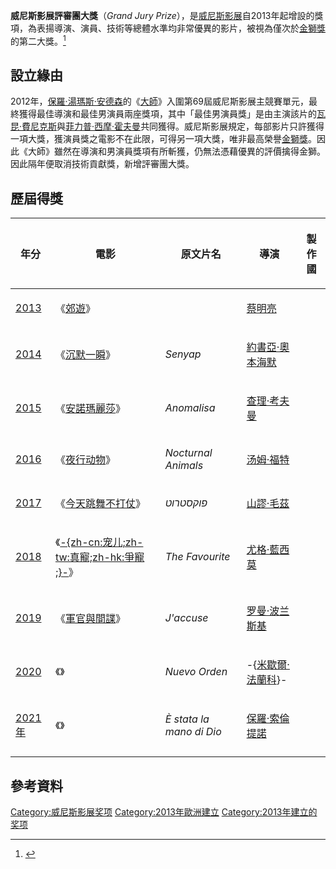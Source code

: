{{NoteTA
|G1=Movie
}}
'''威尼斯影展評審團大獎'''（''Grand Jury Prize''），是[[威尼斯影展|威尼斯影展]]自2013年起增設的獎項，為表揚導演、演員、技術等總體水準均非常優異的影片，被視為僅次於[[金獅獎|金獅獎]]的第二大獎。<ref>{{cite news|author=何小沁編譯|title=威尼斯新增“评委会大奖” 主竞赛单元固定20部|url=http://ent.163.com/13/0206/08/8N12BQ8Q000300B1.html|accessdate=2013-09-09|newspaper=網易娛樂|date=2013-02-06|archive-url=https://web.archive.org/web/20131103230607/http://ent.163.com/13/0206/08/8N12BQ8Q000300B1.html|archive-date=2013-11-03|dead-url=yes}}</ref> 

== 設立緣由 ==
2012年，[[保羅·湯瑪斯·安德森|保羅·湯瑪斯·安德森]]的《[[大师_(电影)|大師]]》入圍第69屆威尼斯影展主競賽單元，最終獲得最佳導演和最佳男演員兩座獎項，其中「最佳男演員獎」是由主演該片的[[瓦昆·費尼克斯|瓦昆·費尼克斯]]與[[菲臘·西摩·荷夫曼|菲力普·西摩·霍夫曼]]共同獲得。威尼斯影展規定，每部影片只許獲得一項大獎，獲演員獎之電影不在此限，可得另一項大獎，唯非最高榮譽[[金獅獎|金獅獎]]。因此《大師》雖然在導演和男演員獎項有所斬獲，仍無法憑藉優異的評價擒得金獅。因此隔年便取消技術貢獻獎，新增評審團大獎。

== 歷屆得獎 ==
{|class="wikitable"
!年分!!電影!!原文片名!!導演!!製作國
|-
| [[第70屆威尼斯影展|2013]] || colspan=2 |《[[郊遊_(電影)|郊遊]]》 || [[蔡明亮|蔡明亮]] || {{TWN}}<br>{{FRA}}
|-
| [[第71屆威尼斯影展|2014]] || 《[[沈默之像|沉默一瞬]]》 || ''Senyap'' || [[約書亞·奧本海默|約書亞·奧本海默]] || {{DEN}}<br>{{IDN}}
|-
| [[第72屆威尼斯影展|2015]] || 《[[安諾瑪麗莎|安諾瑪麗莎]]》 || ''Anomalisa'' || [[查理·考夫曼|查理·考夫曼]]<br>{{en-link|杜克·強森|Duke Johnson}} || {{USA}}
|-
| [[第73屆威尼斯影展|2016]] || 《[[夜行动物_(电影)|夜行动物]]》 || ''Nocturnal Animals'' || [[汤姆·福特|汤姆·福特]] || {{USA}}
|-
| [[第74屆威尼斯影展|2017]] || 《[[狐步舞_(電影)|今天跳舞不打仗]]》 || ''פוקסטרוט'' || [[山謬·毛茲|山謬·毛茲]] || {{ISR}}
|-
| [[第75屆威尼斯影展|2018]] || 《[[真寵|-{zh-cn:宠儿;zh-tw:真寵;zh-hk:爭寵 ;}-]]》 || ''The Favourite'' || [[尤格·藍西莫|尤格·藍西莫]] || {{IRE}}<br>{{UK}}
|-
| [[第76屆威尼斯影展|2019]] || 《[[我控诉_(电影)|軍官與間諜]]》 || ''J'accuse'' || [[罗曼·波兰斯基|罗曼·波兰斯基]] || {{IT}}<br>{{FRA}}
|-
| [[第77屆威尼斯影展|2020]] || 《{{tsl|en|New Order (film)|美麗新秩序}}》 || ''Nuevo Orden'' || -{[[米歇爾·法蘭科|米歇爾·法蘭科]]}- || {{MEX}}
|-
| [[第78屆威尼斯影展|2021年]] || 《{{link-en|上帝之手 (電影)|The Hand of God (film)|上帝之手}}》 || ''È stata la mano di Dio'' || [[保羅·索倫提諾|保羅·索倫提諾]] || {{ITA}}
|-
|}

== 參考資料 ==
{{reflist}}

{{威尼斯电影节}}
{{威尼斯影展評審團大獎}}
[[Category:威尼斯影展奖项|Category:威尼斯影展奖项]]
[[Category:2013年歐洲建立|Category:2013年歐洲建立]]
[[Category:2013年建立的奖项|Category:2013年建立的奖项]]